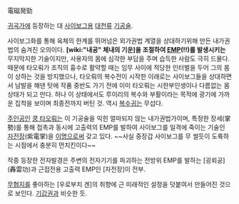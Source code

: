 電磁発勁

[[귀곡가]]에 등장하는 대 [[사이보그]]용 [[대천류]] [[기공술]].

사이보그화를 통해 육체의 한계를 뛰어넘은 외가권법 계열을 상대하기위해 만든 내가권법의 숨겨진 오의이다.
'''[wiki:"내공" 체내의 기운]을 조절하여 [[EMP]](!!)를 발생시키는''' 무지막지한 기술이지만, 사용자의 몸에 심각한 부담을 주며 습득한 사람도 극히 드물다. 때문에 타오뤄가 조직의 흉수로 활약할 때는 임무 사이에 적당한 인터벌을 두어 그의 몸이 상하는 것을 방지했으나, 타오뤄의 복수전이 시작한 이래로는 사이보그들을 상대하면서 남발을 해댄 탓에 작품 중반도 가기 전에 이미 타오뤄는 시한부인생이나 다름없는 몸상태가 되고 만다. 허나 이 상태에서도 루이리의 복수와 부활이라는 목적에 광기에 가까운 집착을 보이며 최종전까지 버틴 것. 역시 [[복수귀]]는 무섭다.

[[주인공]]인 [[쿵 타오뤄]]는 이 기공술을 익힌 얼마되지 않는 내가권법가이며, 특정한 장세(掌勢)를 통해 접촉과 동시에 고출력의 EMP를 발하여 사이보그를 일격에 죽이는 기술인 [[자전장]](紫電掌)을 [[이명]]으로써 갖고 있다. ~~사실 중장갑 사이보그를 무 썰듯이 도륙하는 시점에서 충분히 먼치킨이다~~

작중 등장한 전자발경은 주변의 전자기기를 파괴하는 전방위 EMP를 발하는 [굉뢰공](轟雷功)과 근접전용 고출력 EMP인 [자전장]이 전부.

[[무협지]]를 좋아하는 [우로부치 겐]의 취향에 근 미래적인 설정을 덧붙여서 만들어진 것으로 보인다. [[기갑권]]과 비슷한 듯.
